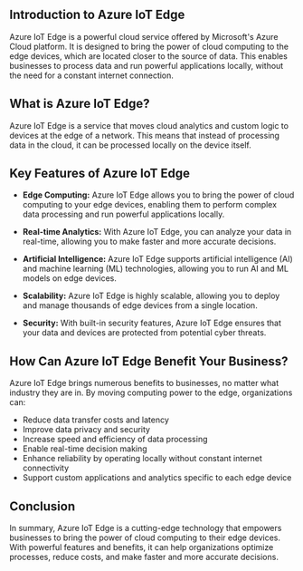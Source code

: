 

## Introduction to Azure IoT Edge

Azure IoT Edge is a powerful cloud service offered by Microsoft's Azure Cloud platform. It is designed to bring the power of cloud computing to the edge devices, which are located closer to the source of data. This enables businesses to process data and run powerful applications locally, without the need for a constant internet connection.

## What is Azure IoT Edge?

Azure IoT Edge is a service that moves cloud analytics and custom logic to devices at the edge of a network. This means that instead of processing data in the cloud, it can be processed locally on the device itself.

## Key Features of Azure IoT Edge

- **Edge Computing:** Azure IoT Edge allows you to bring the power of cloud computing to your edge devices, enabling them to perform complex data processing and run powerful applications locally.

- **Real-time Analytics:** With Azure IoT Edge, you can analyze your data in real-time, allowing you to make faster and more accurate decisions.

- **Artificial Intelligence:** Azure IoT Edge supports artificial intelligence (AI) and machine learning (ML) technologies, allowing you to run AI and ML models on edge devices.

- **Scalability:** Azure IoT Edge is highly scalable, allowing you to deploy and manage thousands of edge devices from a single location.

- **Security:** With built-in security features, Azure IoT Edge ensures that your data and devices are protected from potential cyber threats.

## How Can Azure IoT Edge Benefit Your Business?

Azure IoT Edge brings numerous benefits to businesses, no matter what industry they are in. By moving computing power to the edge, organizations can:

- Reduce data transfer costs and latency
- Improve data privacy and security
- Increase speed and efficiency of data processing
- Enable real-time decision making
- Enhance reliability by operating locally without constant internet connectivity
- Support custom applications and analytics specific to each edge device

## Conclusion

In summary, Azure IoT Edge is a cutting-edge technology that empowers businesses to bring the power of cloud computing to their edge devices. With powerful features and benefits, it can help organizations optimize processes, reduce costs, and make faster and more accurate decisions. 